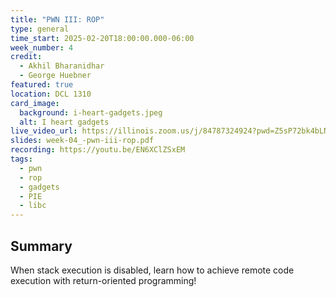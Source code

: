 ```yaml
---
title: "PWN III: ROP"
type: general
time_start: 2025-02-20T18:00:00.000-06:00
week_number: 4
credit:
  - Akhil Bharanidhar
  - George Huebner
featured: true
location: DCL 1310
card_image:
  background: i-heart-gadgets.jpeg
  alt: I heart gadgets
live_video_url: https://illinois.zoom.us/j/84787324924?pwd=Z5sP72bk4bLNUUOUNr9ahX6DJ3vJaE.1
slides: week-04_-pwn-iii-rop.pdf
recording: https://youtu.be/EN6XClZSxEM
tags:
  - pwn
  - rop
  - gadgets
  - PIE
  - libc
---
```

## Summary

When stack execution is disabled, learn how to achieve remote code execution with return-oriented programming!
